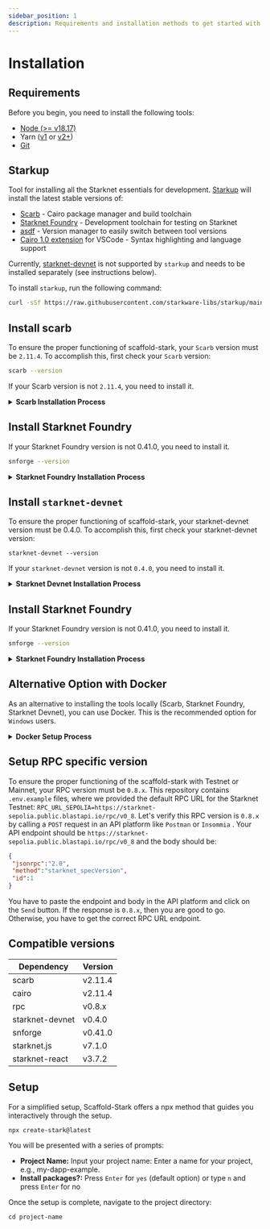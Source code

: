 ```yaml
---
sidebar_position: 1
description: Requirements and installation methods to get started with Scaffold Stark.
---
```


# Installation

## Requirements

Before you begin, you need to install the following tools:

- [Node (>= v18.17)](https://nodejs.org/en/download/)
- Yarn ([v1](https://classic.yarnpkg.com/en/docs/install/) or [v2+](https://yarnpkg.com/getting-started/install))
- [Git](https://git-scm.com/downloads)

## Starkup

Tool for installing all the Starknet essentials for development. [Starkup](https://github.com/software-mansion/starkup) will install the latest stable versions of:

- [Scarb](https://docs.swmansion.com/scarb/) - Cairo package manager and build toolchain
- [Starknet Foundry](https://foundry-rs.github.io/starknet-foundry/index.html) - Development toolchain for testing on Starknet
- [asdf](https://asdf-vm.com/guide/getting-started.html) - Version manager to easily switch between tool versions
- [Cairo 1.0 extension](https://marketplace.visualstudio.com/items?itemName=starkware.cairo1) for VSCode - Syntax highlighting and language support

Currently, [starknet-devnet](https://0xspaceshard.github.io/starknet-devnet/) is not supported by `starkup` and needs to be installed separately (see instructions below).

To install `starkup`, run the following command:

```sh
curl -sSf https://raw.githubusercontent.com/starkware-libs/starkup/main/install.sh | bash
```

## Install scarb

To ensure the proper functioning of scaffold-stark, your `Scarb` version must be `2.11.4`. To accomplish this, first check your `Scarb` version:

```sh
scarb --version
```

If your Scarb version is not `2.11.4`, you need to install it.

<details>
<summary><b>Scarb Installation Process</b></summary>

 If you already have installed `Scarb` via `starkup`, you can setup this specific version with the following command:

```sh
asdf install scarb 2.11.4 && asdf set scarb 2.11.4
```

Otherwise, you can install Scarb `2.11.4` following the [installation instructions](https://docs.swmansion.com/scarb/download).
We strongly recommend that you install
Scarb via [starkup](https://github.com/software-mansion/starkup) or [asdf](https://docs.swmansion.com/scarb/download.html#install-via-asdf), a CLI tool that can manage
multiple language runtime versions on a per-project basis.
This will ensure that the version of Scarb you use to work on a project always matches the one defined in the
project settings, avoiding problems related to version mismatches.

Please refer to the [asdf documentation](https://asdf-vm.com/guide/getting-started.html) to install all
prerequisites.

Once you have `asdf` installed locally, you can download Scarb plugin with the following command:

```bash
asdf plugin add scarb
```

This will allow you to download specific versions. You can choose the same version as the Cairo's version, for example, 2.11.4, with the following command:

```bash
asdf install scarb 2.11.4
```

and set a version:

```bash
asdf set scarb 2.11.4
```

Otherwise, you can simply run the following command in your terminal, and follow the onscreen instructions. This
will install the version `2.11.4` of Scarb.

```bash
curl --proto '=https' --tlsv1.2 -sSf https://docs.swmansion.com/scarb/install.sh | sh -s -- -v 2.11.4
```

</details>

## Install Starknet Foundry

If your Starknet Foundry version is not 0.41.0, you need to install it.

```sh
snforge --version
```

<details>
<summary><b>Starknet Foundry Installation Process</b></summary>

If you already have installed `Starknet Foundry` via `starkup`, you can setup this specific version with the following command:

```sh
asdf install starknet-foundry 0.41.0 && asdf set starknet-foundry 0.41.0
```

Otherwise, you can install Starknet Foundry `0.41.0` following the [installation instructions](https://foundry-rs.github.io/starknet-foundry/getting-started/installation.html#installation).
We strongly recommend that you install Starknet Foundry via [starkup](https://github.com/software-mansion/starkup) or [asdf](https://foundry-rs.github.io/starknet-foundry/getting-started/installation.html#installation-via-asdf).

Once you have `asdf` installed locally, you can download Starknet Foundry plugin with the following command:

```bash
asdf plugin add starknet-foundry
```

This will allow you to download specific versions.

```bash
asdf install starknet-foundry 0.41.0
```

and set a version:

```bash
asdf set starknet-foundry 0.41.0
```

</details>

## Install `starknet-devnet`

To ensure the proper functioning of scaffold-stark, your starknet-devnet version must be 0.4.0.
To accomplish this, first check your starknet-devnet version:

```
starknet-devnet --version
```

If your `starknet-devnet` version is not `0.4.0`, you need to install it.

<details>
<summary><b>Starknet Devnet Installation Process</b></summary>

To install Starknet Devnet, please refer to the [installation instructions](https://0xspaceshard.github.io/starknet-devnet-rs/docs/running/install#install-with-asdf).  
This will ensure that the version of Starknet Devnet you use always matches the one defined in the project settings, avoiding version mismatches.

Please refer to the [`asdf` documentation](https://asdf-vm.com/guide/getting-started.html) to install all prerequisites.

Once you have `asdf` installed locally, you can add the Starknet Devnet plugin with the following command:

```bash
asdf plugin add starknet-devnet
```

This will allow you to download specific versions. You can install the compatible version **0.4.0** with:

```bash
asdf install starknet-devnet 0.4.0
```

and set a version:

```bash
asdf set starknet-devnet 0.4.0
```

Otherwise, you can simply run the following command in your terminal and follow the on-screen instructions.  
This will install the version **0.4.0** of Starknet Devnet:

```bash
curl -L https://raw.githubusercontent.com/Shard-Labs/starknet-devnet/main/install.sh | bash -s -- -v 0.4.0
```

</details>

## Install Starknet Foundry

If your Starknet Foundry version is not 0.41.0, you need to install it.

```sh
snforge --version
```

<details>
<summary><b>Starknet Foundry Installation Process</b></summary>

To install Starknet Foundry, please refer to the [installation instructions](https://foundry-rs.github.io/starknet-foundry/getting-started/installation.html#installation).
We strongly recommend that you install Starknet Foundry via [asdf](https://foundry-rs.github.io/starknet-foundry/getting-started/installation.html#installation-via-asdf).

Once you have `asdf` installed locally, you can download Starknet Foundry plugin with the following command:

```bash
asdf plugin add starknet-foundry
```

This will allow you to download specific versions.

```bash
asdf install starknet-foundry 0.41.0
```

and set a version:

```bash
asdf set starknet-foundry 0.41.0
```

</details>

## Alternative Option with Docker

As an alternative to installing the tools locally (Scarb, Starknet Foundry, Starknet Devnet), you can use Docker. This is the recommended option for `Windows` users.

<details>
<summary><b>Docker Setup Process</b></summary>

To set up your environment using Docker, follow these steps:

1. Install [Docker](https://www.docker.com/get-started/)
2. Install [Dev Containers](https://marketplace.visualstudio.com/items?itemName=ms-vscode-remote.remote-containers)
3. Use the provided `devcontainer.json` file to set up the environment:
   - The configuration uses the `starknetfoundation/starknet-dev:2.11.4` image.
   - This includes all required tools pre-installed, such as Scarb, Starknet Foundry, Starknet Devnet, and other dependencies.

### Getting Started with Docker Setup

To start using the Docker-based setup:

1. Open the project in **Visual Studio Code**.
2. Select **"Reopen in Container"**.
3. If you need to rebuild the container, open the Command Palette (**View -> Command Palette**) and choose:
   - **Dev Containers: Rebuild and Reopen in Container**

> Once inside the container, you can start working with all the tools and dependencies pre-configured.

</details>

## Setup RPC specific version

To ensure the proper functioning of the scaffold-stark with Testnet or Mainnet, your RPC version must be `0.8.x`. This repository contains `.env.example` files, where we provided the default RPC URL for the Starknet Testnet: `RPC_URL_SEPOLIA=https://starknet-sepolia.public.blastapi.io/rpc/v0_8`. Let's verify this RPC version is `0.8.x` by calling a `POST` request in an API platform like `Postman` or `Insommia` . Your API endpoint should be `https://starknet-sepolia.public.blastapi.io/rpc/v0_8` and the body should be:

```json
{
 "jsonrpc":"2.0",
 "method":"starknet_specVersion",
 "id":1
}
```
You have to paste the endpoint and body in the API platform and click on the `Send` button. If the response is `0.8.x`, then you are good to go. Otherwise, you have to get the correct RPC URL endpoint.

## Compatible versions

| Dependency      | Version |
| --------------- | ------- |
| scarb           | v2.11.4 |
| cairo           | v2.11.4 |
| rpc             | v0.8.x  |
| starknet-devnet | v0.4.0  |
| snforge         | v0.41.0 |
| starknet.js     | v7.1.0  |
| starknet-react  | v3.7.2  |

## Setup

For a simplified setup, Scaffold-Stark offers a npx method that guides you interactively through the setup.

```
npx create-stark@latest
```

You will be presented with a series of prompts:

- **Project Name:** Input your project name: Enter a name for your project, e.g., my-dapp-example.
- **Install packages?:** Press `Enter` for `yes` (default option) or type `n` and press `Enter` for no

Once the setup is complete, navigate to the project directory:

```
cd project-name
```
